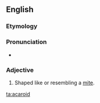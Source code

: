 ==English==

===Etymology===
{{etyl|NL.|en}} {{term|acarus||lang=la|member of the former inclusive genus of mites}} {{suffix||oid|t2=likeness}}

===Pronunciation===
* {{a|US}} {{IPA|/ˈæk.ə.ˌɹɔɪd/}}

===Adjective===
{{en-adj|?}}

# {{context|biology|zoology|lang=en}} Shaped like or resembling a [[mite]].

[[ta:acaroid]]